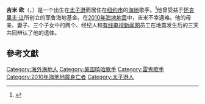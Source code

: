 {{Infobox musical artist 
| Name       = 吉米·欧
| Img        = 
| Img_capt   = 
| Img_size   = 
| Landscape  = 
| Background = solo_singer
| Birth_name = 让·吉米·亚历山大（Jean Jimmy Alexandre）
| Alias      = 
| Born       = {{Birth date|1974|3|9}} <br> [[海地|海地]][[太子港|太子港]]
| Died       = {{Death date and age|2010|1|12|1974|3|9|df=yes}}<br> [[海地|海地]][[太子港|太子港]]
| Origin     = [[美国|美国]][[纽约州|纽约州]][[纽约市|纽约市]]
| Instrument = 主唱、吉他、钢琴、鼓
| Genre      = [[嘻哈|嘻哈]]<br>[[雷鬼音乐|雷鬼音乐]]<br>[[康巴斯音乐|康巴斯]]<br>[[节奏布鲁斯|节奏布鲁斯]]
| Occupation = 音乐家<br>创作歌手<br>社会活动家
| Years_active = 1987年–2010年
| Label      = 塞克帕斯唱片
| Associated_acts = 
| URL        = 
| Notable_instruments = 
}}
'''吉米·欧'''（{{lang-fr|'''Jimmy O'''}}，{{bd|1974年|3月9日|2010年|1月12日|catIdx=O, Jimmy}}）是一个{{r|marquee-found}}出生在[[太子港|太子港]]而居住在[[纽约市|纽约市]]的[[海地|海地]]歌手。<ref>{{Cite web |url=http://www.spinner.com/2010/01/15/jimmy-o-dead/ |title=Jimmy O, Haitian Hip-Hop Artist, Confirmed Dead |publisher=Spinner |accessdate=2012-05-30 |archivedate=2011-08-12 |archiveurl=https://web.archive.org/web/20110812225634/http://www.spinner.com/2010/01/15/jimmy-o-dead/ |dead-url=no }}</ref>他曾受益于[[怀克里夫·让|怀克里夫·让]]所创立的耶鲁海地基金{{r|marquee-found}}。在[[2010年海地地震|2010年海地地震]]中，吉米不幸遇难。他的母亲、妻子、三个子女中的两个、经纪人和[[有线电视新闻网|有线电视新闻网]]员工在地震发生后的三天共同辨认了他的遗体。

==參考文獻==
{{reflist|refs=
<ref name="marquee-found">{{cite news |first=Susan |last=Candiotti |url=http://marquee.blogs.cnn.com/2010/01/15/haitian-hip-hop-artist-charity-worker-found-dead-after-quake/?hpt=T2 |title=Haitian hip-hop artist, charity worker found dead after quake |date=2010-01-15 |work=The Marquee Blog |publisher=[[CNN|CNN]] |accessdate=2010-01-15 |archive-date=2020-10-22 |archive-url=https://web.archive.org/web/20201022160928/https://marquee.blogs.cnn.com/2010/01/15/haitian-hip-hop-artist-charity-worker-found-dead-after-quake/?hpt=T2 |dead-url=no }}</ref>
}}
{{2010年海地地震}}

{{DEFAULTSORT:O, Jimmy}}
[[Category:海外海地人|Category:海外海地人]]
[[Category:美国嘻哈歌手|Category:美国嘻哈歌手]]
[[Category:雷鬼歌手|Category:雷鬼歌手]]
[[Category:2010年海地地震身亡者|Category:2010年海地地震身亡者]]
[[Category:太子港人|Category:太子港人]]
